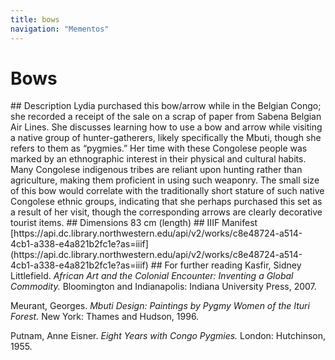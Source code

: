 ```yaml
---
title: bows
navigation: "Mementos"
---
```

# Bows
<Viewer options = "showTitle: false" iiifContent="https://api.dc.library.northwestern.edu/api/v2/works/c8e48724-a514-4cb1-a338-e4a821b2fc1e?as=iiif" />
## Description
Lydia purchased this bow/arrow while in the Belgian Congo; she recorded a receipt of the sale on a scrap of paper from Sabena Belgian Air Lines. She discusses learning how to use a bow and arrow while visiting a native group of hunter-gatherers, likely specifically the Mbuti, though she refers to them as “pygmies.” Her time with these Congolese people was marked by an ethnographic interest in their physical and cultural habits. Many Congolese indigenous tribes are reliant upon hunting rather than agriculture, making them proficient in using such weaponry. The small size of this bow would correlate with the traditionally short stature of such native Congolese ethnic groups, indicating that she perhaps purchased this set as a result of her visit, though the corresponding arrows are clearly decorative tourist items.
## Dimensions
83 cm (length)
## IIIF Manifest
[https://api.dc.library.northwestern.edu/api/v2/works/c8e48724-a514-4cb1-a338-e4a821b2fc1e?as=iiif](https://api.dc.library.northwestern.edu/api/v2/works/c8e48724-a514-4cb1-a338-e4a821b2fc1e?as=iiif)
## For further reading
Kasfir, Sidney Littlefield. <i>African Art and the Colonial Encounter: Inventing a Global Commodity.</i> Bloomington and Indianapolis: Indiana University Press, 2007.

Meurant, Georges. <i>Mbuti Design: Paintings by Pygmy Women of the Ituri Forest.</i> New York: Thames and Hudson, 1996.

Putnam, Anne Eisner. <i>Eight Years with Congo Pygmies.</i> London: Hutchinson, 1955.
